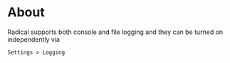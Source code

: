 # About

Radical supports both console and file logging and they can be turned on independently via 

`Settings > Logging`
